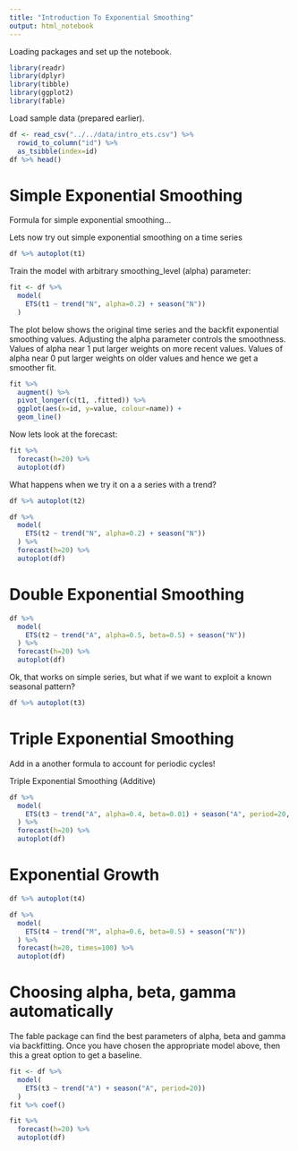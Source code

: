 ```yaml
---
title: "Introduction To Exponential Smoothing"
output: html_notebook
---
```


Loading packages and set up the notebook.

```r
library(readr)
library(dplyr)
library(tibble)
library(ggplot2)
library(fable)
```

Load sample data (prepared earlier).

```r
df <- read_csv("../../data/intro_ets.csv") %>%
  rowid_to_column("id") %>%
  as_tsibble(index=id)
df %>% head()
```

# Simple Exponential Smoothing

Formula for simple exponential smoothing...

\begin{align}
s_t &= \alpha x_t + (1-\alpha) s_{t-1} \\
    &= \alpha x_t + (1-\alpha)(\alpha x_{t-1} + (1-\alpha) s_{t-2}) \\
    &= \alpha x_t + (1-\alpha) \alpha x_{t-1} + (1-\alpha)^2 s_{t-2}
\end{align}

Lets now try out simple exponential smoothing on a time series

```r
df %>% autoplot(t1)
```
Train the model with arbitrary smoothing_level (alpha) parameter:

```r
fit <- df %>%
  model(
    ETS(t1 ~ trend("N", alpha=0.2) + season("N"))
  )
```

The plot below shows the original time series and the backfit exponential smoothing values. Adjusting the alpha parameter controls the smoothness. Values of alpha near 1 put larger weights on more recent values. Values of alpha near 0 put larger weights on older values and hence we get a smoother fit.

```r
fit %>%
  augment() %>%
  pivot_longer(c(t1, .fitted)) %>%
  ggplot(aes(x=id, y=value, colour=name)) +
  geom_line()
```
Now lets look at the forecast:

```r
fit %>%
  forecast(h=20) %>%
  autoplot(df)
```
What happens when we try it on a a series with a trend?

```r
df %>% autoplot(t2)
```
```r
df %>%
  model(
    ETS(t2 ~ trend("N", alpha=0.2) + season("N"))
  ) %>%
  forecast(h=20) %>%
  autoplot(df)
```
# Double Exponential Smoothing

\begin{align}
s_t &= \alpha x_t + (1-\alpha)(s_{t-1} + b_{t-1}) \\
b_t &= \beta (s_t-s_{t-1}) + (1-\beta) b_{t-1}
\end{align}

```r
df %>%
  model(
    ETS(t2 ~ trend("A", alpha=0.5, beta=0.5) + season("N"))
  ) %>%
  forecast(h=20) %>%
  autoplot(df)
```
Ok, that works on simple series, but what if we want to exploit a known seasonal pattern?

```r
df %>% autoplot(t3)
```
# Triple Exponential Smoothing

Add in a another formula to account for periodic cycles!

Triple Exponential Smoothing (Additive)

\begin{align}
s_0 &= x_0 \\
s_t &= \alpha(x_t - c_{t-L})+(1-\alpha)(s_{t-1}+b_{t-1}) \\
b_t &= \beta(s_t - s_{t-1}) + (1-\beta)b_{t-1} \\
c_t &= \gamma(x_t - s_{t-1} - b_{t-1}) + (1 - \gamma)c_{t-L} \\
F_{t+m} &= s_t + mb_t + c_{t-L+1+(m-1) \bmod L} \\
\end{align}

```r
df %>%
  model(
    ETS(t3 ~ trend("A", alpha=0.4, beta=0.01) + season("A", period=20, gamma=0.2))
  ) %>%
  forecast(h=20) %>%
  autoplot(df)
```
# Exponential Growth

```r
df %>% autoplot(t4)
```
```r
df %>%
  model(
    ETS(t4 ~ trend("M", alpha=0.6, beta=0.5) + season("N"))
  ) %>%
  forecast(h=20, times=100) %>%
  autoplot(df)
```
# Choosing alpha, beta, gamma automatically

The fable package can find the best parameters of alpha, beta and gamma via backfitting. Once you have chosen the appropriate model above, then this a great option to get a baseline.

```r
fit <- df %>%
  model(
    ETS(t3 ~ trend("A") + season("A", period=20))
  )
fit %>% coef()
```

```r
fit %>%
  forecast(h=20) %>%
  autoplot(df)
```
 
 
 

